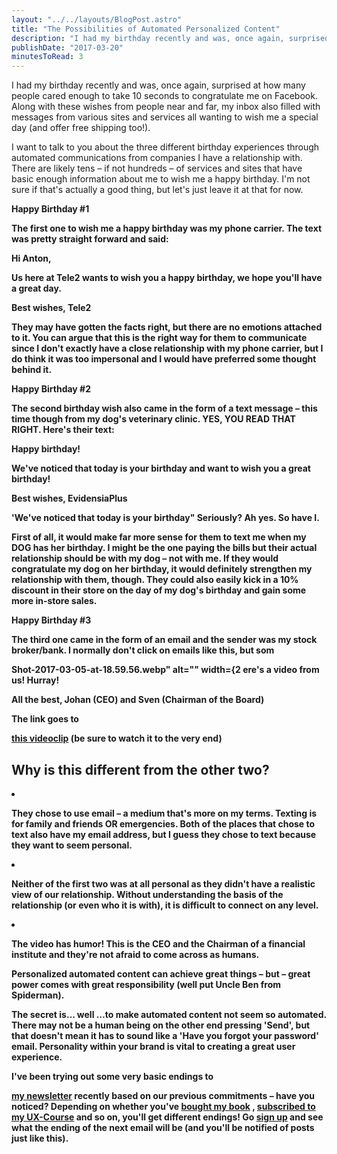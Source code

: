 ```yaml
---
layout: "../../layouts/BlogPost.astro"
title: "The Possibilities of Automated Personalized Content"
description: "I had my birthday recently and was, once again, surprised at how many people cared enough to take 10 seconds to congratulate me on Facebook. Along with these wishes from people near and far, my inbox also filled with messages from various sites and services all wanting to wish me a special day (and offer free shipping too!).\n\n\nI want to talk to you about the three different birthday experiences through automated communications from companies I have a relationship with. There are likely tens – if"
publishDate: "2017-03-20"
minutesToRead: 3
---
```


<p>I had my birthday recently and was, once again, surprised at how many people cared enough to take 10 seconds to congratulate me on Facebook. Along with these wishes from people near and far, my inbox also filled with messages from various sites and services all wanting to wish me a special day (and offer free shipping too!).</p>
<p>I want to talk to you about the three different birthday experiences through automated communications from companies I have a relationship with. There are likely tens – if not hundreds – of services and sites that have basic enough information about me to wish me a happy birthday. I'm not sure if that's actually a good thing, but let's just leave it at that for now.</p>
<strong>Happy Birthday #1 
<p>The first one to wish me a happy birthday was my phone carrier. The text was pretty straight forward and said:</p>
<MDXImage src="/images/Screen-Shot-2017-03-05-at-18.48.25.webp" alt="he text was pretty straight forward and said Hi... - Screen Shot At .." width={562} height={268} />
<p>Hi Anton,</p>
<p>Us here at Tele2 wants to wish you a happy birthday, we hope you'll have a great day.</p>
<p>Best wishes, Tele2</p>
<p>They may have gotten the facts right, but there are no emotions attached to it. You can argue that this is the right way for them to communicate since I don't exactly have a close relationship with my phone carrier, but I do think it was too impersonal and I would have preferred some thought behind it.</p>
<strong>Happy Birthday #2 
<p>The second birthday wish also came in the form of a text message – this time though from my dog's veterinary clinic. YES, YOU READ THAT RIGHT. Here's their text:</p>
<p>Happy birthday!</p>
<p>We've noticed that today is your birthday and want to wish you a great birthday!</p>
<p>Best wishes, EvidensiaPlus</p>
<p>'We've noticed that today is your birthday" Seriously? Ah yes. So have I.</p>
<p>First of all, it would make far more sense for them to text me when my DOG has her birthday. I might be the one paying the bills but their actual relationship should be with my dog – not with me. If they would congratulate my dog on her birthday, it would definitely strengthen my relationship with them, though. They could also easily kick in a 10% discount in their store on the day of my dog's birthday and gain some more in-store sales.</p>
<strong>Happy Birthday #3 
<p>The third one came in the form of an email and the sender was my stock broker/bank. I normally don't click on emails like this, but som </p>
<MDXImage src="/images/Screen-Shot-2017-03-05-at-18.
<MDXImage src="/images/Screen-Shot-2017-03-05-at-18.59.56.webp" alt="normally dont click on emails like this, but... - Screen Shot At .." width={2022} height={1694} />Shot-2017-03-05-at-18.59.56.webp" alt="" width={2</MDXImage>
<MDXImage src="/images/Screen-Shot-2017-03-05-at-18.59.56.webp" alt="Shot----at- - Screen Shot At .." width={2022} height={1694} />ere's a video from us! Hurray!</p>
<p>All the best, Johan (CEO) and Sven (Chairman of the Board)</p>
<p>The link goes to </p>
<a href="https://www.youtube.com/watch?v="UeGHliTsACw"&ref="antonsten".com" target="_blank">this videoclip</a>
 (be sure to watch it to the very end)</p>
<h2 id="why-is-this-different-from-the-other-two">Why is this different from the other two?</h>
</h2>
<ol>
</ol>
<li>
<p>They chose to use email – a medium that's more on my terms. Texting is for family and friends OR emergencies. Both of the places that chose to text also have my email address, but I guess they chose to text because they want to seem personal. </p>
<li>
<p>Neither of the first two was at all personal as they didn't have a realistic view of our relationship. Without understanding the basis of the relationship (or even who it is with), it is difficult to connect on any level. </p>
<li>
<p>The video has humor! This is the CEO and the Chairman of a financial institute and they're not afraid to come across as humans. </p>
</ol>
<p>Personalized automated content can achieve great things – but – great power comes with great responsibility (well put Uncle Ben from Spiderman).</p>
<p>The secret is… well …to make automated content not seem so automated. There may not be a human being on the other end pressing 'Send', but that doesn't mean it has to sound like a 'Have you forgot your password' email. Personality within your brand is vital to creating a great user experience.</p>
<p>I've been trying out some very basic endings to </p>
<a href="https://www.antonsten.com/newsletter/">my newsletter</a>
 recently based on our previous commitments – have you noticed? Depending on whether you've 
<a href="https://www.antonsten.com/books/user-experiences-matter/">bought my book</a>
 , 
<a href="https://www.antonsten.com/ux-course/">subscribed to my UX-Course</a>
 and so on, you'll get different endings! Go 
<a href="https://www.antonsten.com/newsletter/">sign up</a>
 and see what the ending of the next email will be (and you'll be notified of posts just like this).</p>
